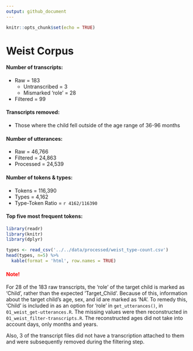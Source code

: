 ```yaml
---
output: github_document
---
```


```r
knitr::opts_chunk$set(echo = TRUE)
```

# Weist Corpus

#### Number of transcripts:
* Raw = 183
  + Untranscribed = 3
  + Mismarked 'role' = 28
* Filtered = 99

#### Transcripts removed:  
* Those where the child fell outside of the age range of 36-96 months

#### Number of utterances:
* Raw = 46,766
* Filtered = 24,863
* Processed = 24,539
  
#### Number of tokens & types:
* Tokens = 116,390
* Types = 4,162
* Type-Token Ratio = `r 4162/116390`

#### Top five most frequent tokens:
```r
library(readr)
library(knitr)
library(dplyr)

types <- read_csv('../../data/processed/weist_type-count.csv')
head(types, n=5) %>% 
  kable(format = 'html', row.names = TRUE)

```


#### <span style="color:red">Note!</span>
For 28 of the 183 raw transcripts, the 'role' of the target child is marked as 'Child', rather than the expected 'Target_Child'. Because of this, information about the target child's age, sex, and id are marked as 'NA'. To remedy this, 'Child' is included in as an option for 'role' in `get_utterances()`, in `01_weist_get-utterances.R`. The missing values were then reconstructed in `01_weist_filter-transcripts.R`. The reconstructed ages did not take into account days, only months and years.

Also, 3 of the transcript files did not have a transcription attached to them and were subsequently removed during the filtering step.

